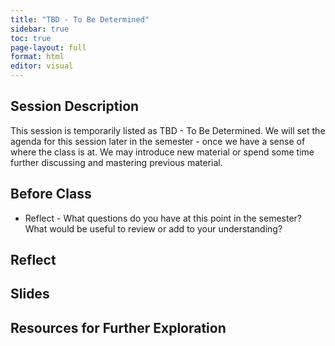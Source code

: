 ```yaml
---
title: "TBD - To Be Determined"
sidebar: true
toc: true
page-layout: full
format: html
editor: visual
---
```


## Session Description

This session is temporarily listed as TBD - To Be Determined. We will set the agenda for this session later in the semester - once we have a sense of where the class is at. We may introduce new material or spend some time further discussing and mastering previous material.

## Before Class

-   Reflect - What questions do you have at this point in the semester? What would be useful to review or add to your understanding?

## Reflect

## Slides

## Resources for Further Exploration
